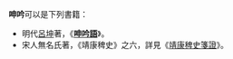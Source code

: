 '''呻吟'''可以是下列書籍：

* 明代[[呂坤|呂坤]]著，《'''[[:wikisource:zh:呻吟(呂坤)|呻吟語]]'''》。
* 宋人無名氏著，《靖康稗史》之六，詳見《[[靖康稗史箋證|靖康稗史箋證]]》。

{{disambig|Cat=三字消歧義}}